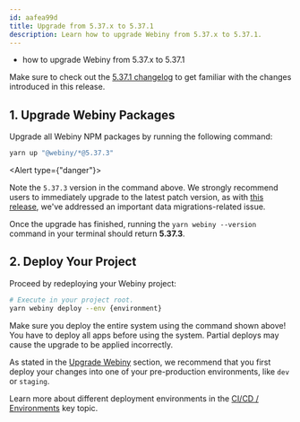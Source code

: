 ```yaml
---
id: aafea99d
title: Upgrade from 5.37.x to 5.37.1
description: Learn how to upgrade Webiny from 5.37.x to 5.37.1.
---
```



<Alert type="success" title="What you’ll learn">

- how to upgrade Webiny from 5.37.x to 5.37.1

</Alert>

<Alert type="info">

Make sure to check out the [5.37.1 changelog](/docs/release-notes/5.37.1/changelog) to get familiar with the changes introduced in this release.

</Alert>

## 1. Upgrade Webiny Packages

Upgrade all Webiny NPM packages by running the following command:

```bash
yarn up "@webiny/*@5.37.3"
```

<Alert type={"danger"}>

Note the `5.37.3` version in the command above. We strongly recommend users to immediately upgrade to the latest patch version, as with [this release](/docs/release-notes/5.37.3/changelog), we've addressed an important data migrations-related issue.

</Alert>

Once the upgrade has finished, running the `yarn webiny --version` command in your terminal should return **5.37.3**.

## 2. Deploy Your Project

Proceed by redeploying your Webiny project:

```bash
# Execute in your project root.
yarn webiny deploy --env {environment}
```

<Alert type="warning">

Make sure you deploy the entire system using the command shown above! You have to deploy all apps before using the system. Partial deploys may cause the upgrade to be applied incorrectly.

</Alert>

<Alert type="warning">

As stated in the [Upgrade Webiny](/docs/release-notes/upgrade-webiny#pre-production-environments-first) section, we recommend that you first deploy your changes into one of your pre-production environments, like `dev` or `staging`.

</Alert>

<Alert type="info">

Learn more about different deployment environments in the [CI/CD / Environments](/docs/core-development-concepts/ci-cd/environments) key topic.

</Alert>
